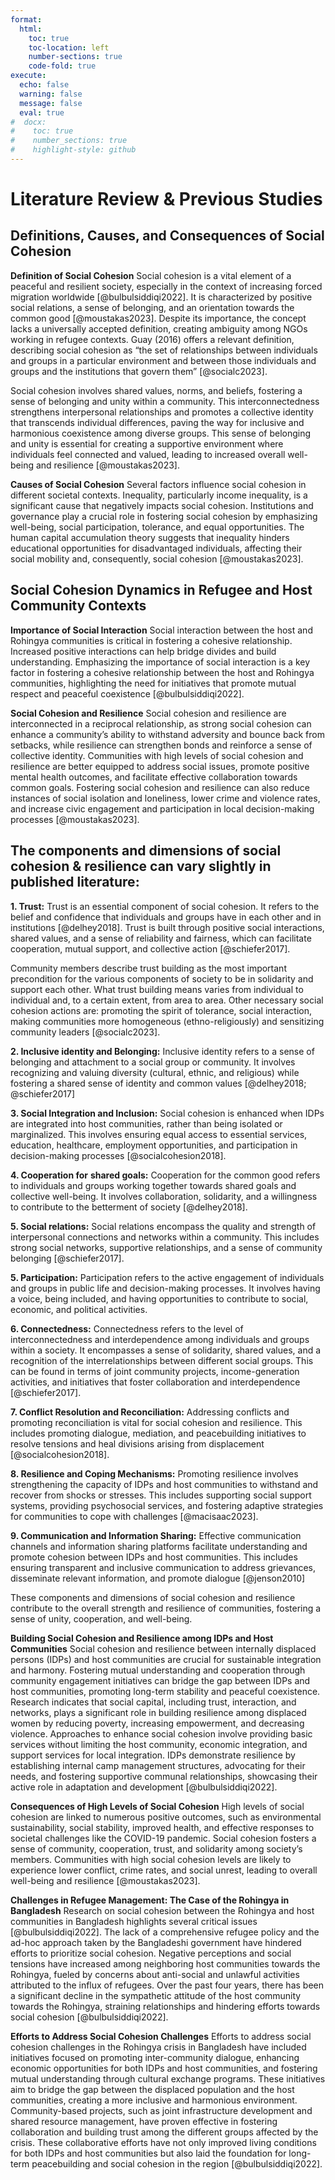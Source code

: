 ```yaml
---
format: 
  html:
    toc: true
    toc-location: left
    number-sections: true
    code-fold: true
execute:
  echo: false
  warning: false
  message: false
  eval: true
#  docx:
#    toc: true
#    number_sections: true
#    highlight-style: github
---
```


# Literature Review & Previous Studies

## **Definitions, Causes, and Consequences of Social Cohesion**

**Definition of Social Cohesion** Social cohesion is a vital element of a peaceful and resilient society, especially in the context of increasing forced migration worldwide [@bulbulsiddiqi2022]. It is characterized by positive social relations, a sense of belonging, and an orientation towards the common good [@moustakas2023]. Despite its importance, the concept lacks a universally accepted definition, creating ambiguity among NGOs working in refugee contexts. Guay (2016) offers a relevant definition, describing social cohesion as “the set of relationships between individuals and groups in a particular environment and between those individuals and groups and the institutions that govern them” [@socialc2023].

Social cohesion involves shared values, norms, and beliefs, fostering a sense of belonging and unity within a community. This interconnectedness strengthens interpersonal relationships and promotes a collective identity that transcends individual differences, paving the way for inclusive and harmonious coexistence among diverse groups. This sense of belonging and unity is essential for creating a supportive environment where individuals feel connected and valued, leading to increased overall well-being and resilience [@moustakas2023].

**Causes of Social Cohesion** Several factors influence social cohesion in different societal contexts. Inequality, particularly income inequality, is a significant cause that negatively impacts social cohesion. Institutions and governance play a crucial role in fostering social cohesion by emphasizing well-being, social participation, tolerance, and equal opportunities. The human capital accumulation theory suggests that inequality hinders educational opportunities for disadvantaged individuals, affecting their social mobility and, consequently, social cohesion [@moustakas2023].

## **Social Cohesion Dynamics in Refugee and Host Community Contexts**

**Importance of Social Interaction** Social interaction between the host and Rohingya communities is critical in fostering a cohesive relationship. Increased positive interactions can help bridge divides and build understanding. Emphasizing the importance of social interaction is a key factor in fostering a cohesive relationship between the host and Rohingya communities, highlighting the need for initiatives that promote mutual respect and peaceful coexistence [@bulbulsiddiqi2022].

**Social Cohesion and Resilience** Social cohesion and resilience are interconnected in a reciprocal relationship, as strong social cohesion can enhance a community's ability to withstand adversity and bounce back from setbacks, while resilience can strengthen bonds and reinforce a sense of collective identity. Communities with high levels of social cohesion and resilience are better equipped to address social issues, promote positive mental health outcomes, and facilitate effective collaboration towards common goals. Fostering social cohesion and resilience can also reduce instances of social isolation and loneliness, lower crime and violence rates, and increase civic engagement and participation in local decision-making processes [@moustakas2023].

## **The components and dimensions of social cohesion & resilience can vary slightly in published literature:**

**1. Trust:** Trust is an essential component of social cohesion. It refers to the belief and confidence that individuals and groups have in each other and in institutions [@delhey2018]. Trust is built through positive social interactions, shared values, and a sense of reliability and fairness, which can facilitate cooperation, mutual support, and collective action [@schiefer2017].

Community members describe trust building as the most important precondition for the various components of society to be in solidarity and support each other. What trust building means varies from individual to individual and, to a certain extent, from area to area. Other necessary social cohesion actions are: promoting the spirit of tolerance, social interaction, making communities more homogeneous (ethno-religiously) and sensitizing community leaders [@socialc2023].

**2. Inclusive identity and Belonging:** Inclusive identity refers to a sense of belonging and attachment to a social group or community. It involves recognizing and valuing diversity (cultural, ethnic, and religious) while fostering a shared sense of identity and common values [@delhey2018; @schiefer2017]

**3. Social Integration and Inclusion:** Social cohesion is enhanced when IDPs are integrated into host communities, rather than being isolated or marginalized. This involves ensuring equal access to essential services, education, healthcare, employment opportunities, and participation in decision-making processes [@socialcohesion2018].

**4. Cooperation for** **shared goals:** Cooperation for the common good refers to individuals and groups working together towards shared goals and collective well-being. It involves collaboration, solidarity, and a willingness to contribute to the betterment of society [@delhey2018].

**5. Social relations:** Social relations encompass the quality and strength of interpersonal connections and networks within a community. This includes strong social networks, supportive relationships, and a sense of community belonging [@schiefer2017].

**5. Participation:** Participation refers to the active engagement of individuals and groups in public life and decision-making processes. It involves having a voice, being included, and having opportunities to contribute to social, economic, and political activities.

**6. Connectedness:** Connectedness refers to the level of interconnectedness and interdependence among individuals and groups within a society. It encompasses a sense of solidarity, shared values, and a recognition of the interrelationships between different social groups. This can be found in terms of joint community projects, income-generation activities, and initiatives that foster collaboration and interdependence [@schiefer2017].

**7. Conflict Resolution and Reconciliation:** Addressing conflicts and promoting reconciliation is vital for social cohesion and resilience. This includes promoting dialogue, mediation, and peacebuilding initiatives to resolve tensions and heal divisions arising from displacement [@socialcohesion2018].

**8. Resilience and Coping Mechanisms:** Promoting resilience involves strengthening the capacity of IDPs and host communities to withstand and recover from shocks or stresses. This includes supporting social support systems, providing psychosocial services, and fostering adaptive strategies for communities to cope with challenges [@macisaac2023].

**9. Communication and Information Sharing:** Effective communication channels and information sharing platforms facilitate understanding and promote cohesion between IDPs and host communities. This includes ensuring transparent and inclusive communication to address grievances, disseminate relevant information, and promote dialogue [@jenson2010]

These components and dimensions of social cohesion and resilience contribute to the overall strength and resilience of communities, fostering a sense of unity, cooperation, and well-being.

**Building Social Cohesion and Resilience among IDPs and Host Communities** Social cohesion and resilience between internally displaced persons (IDPs) and host communities are crucial for sustainable integration and harmony. Fostering mutual understanding and cooperation through community engagement initiatives can bridge the gap between IDPs and host communities, promoting long-term stability and peaceful coexistence. Research indicates that social capital, including trust, interaction, and networks, plays a significant role in building resilience among displaced women by reducing poverty, increasing empowerment, and decreasing violence. Approaches to enhance social cohesion involve providing basic services without limiting the host community, economic integration, and support services for local integration. IDPs demonstrate resilience by establishing internal camp management structures, advocating for their needs, and fostering supportive communal relationships, showcasing their active role in adaptation and development [@bulbulsiddiqi2022].

**Consequences of High Levels of Social Cohesion** High levels of social cohesion are linked to numerous positive outcomes, such as environmental sustainability, social stability, improved health, and effective responses to societal challenges like the COVID-19 pandemic. Social cohesion fosters a sense of community, cooperation, trust, and solidarity among society's members. Communities with high social cohesion levels are likely to experience lower conflict, crime rates, and social unrest, leading to overall well-being and resilience [@moustakas2023].

**Challenges in Refugee Management: The Case of the Rohingya in Bangladesh** Research on social cohesion between the Rohingya and host communities in Bangladesh highlights several critical issues [@bulbulsiddiqi2022]. The lack of a comprehensive refugee policy and the ad-hoc approach taken by the Bangladeshi government have hindered efforts to prioritize social cohesion. Negative perceptions and social tensions have increased among neighboring host communities towards the Rohingya, fueled by concerns about anti-social and unlawful activities attributed to the influx of refugees. Over the past four years, there has been a significant decline in the sympathetic attitude of the host community towards the Rohingya, straining relationships and hindering efforts towards social cohesion [@bulbulsiddiqi2022].

**Efforts to Address Social Cohesion Challenges** Efforts to address social cohesion challenges in the Rohingya crisis in Bangladesh have included initiatives focused on promoting inter-community dialogue, enhancing economic opportunities for both IDPs and host communities, and fostering mutual understanding through cultural exchange programs. These initiatives aim to bridge the gap between the displaced population and the host communities, creating a more inclusive and harmonious environment. Community-based projects, such as joint infrastructure development and shared resource management, have proven effective in fostering collaboration and building trust among the different groups affected by the crisis. These collaborative efforts have not only improved living conditions for both IDPs and host communities but also laid the foundation for long-term peacebuilding and social cohesion in the region [@bulbulsiddiqi2022].

